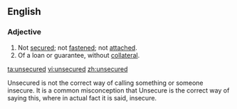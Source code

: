 ==English==
===Adjective===
{{en-adj}}
# Not [[secured]]; not [[fastened]]; not [[attached]].
# Of a loan or guarantee, without [[collateral]].

[[ta:unsecured]]
[[vi:unsecured]]
[[zh:unsecured]]

Unsecured is not the correct way of calling something or someone insecure. It is a common misconception that Unsecure is the correct way of saying this, where in actual fact it is said, insecure.